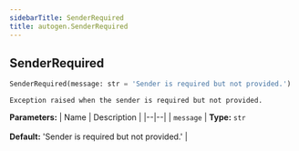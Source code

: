 ```yaml
---
sidebarTitle: SenderRequired
title: autogen.SenderRequired
---
```

<h2 id="autogen.SenderRequired" class="doc doc-heading">
    <code class="doc-symbol doc-symbol-heading doc-symbol-class"></code>
    <span class="doc doc-object-name doc-class-name">SenderRequired</span>
    <a href="#autogen.SenderRequired" class="headerlink" title="Permanent link"></a>
</h2>

```python
SenderRequired(message: str = 'Sender is required but not provided.')
```

    Exception raised when the sender is required but not provided.

<b>Parameters:</b>
| Name | Description |
|--|--|
| `message` | **Type:** `str`<br/><br/>**Default:** 'Sender is required but not provided.' |